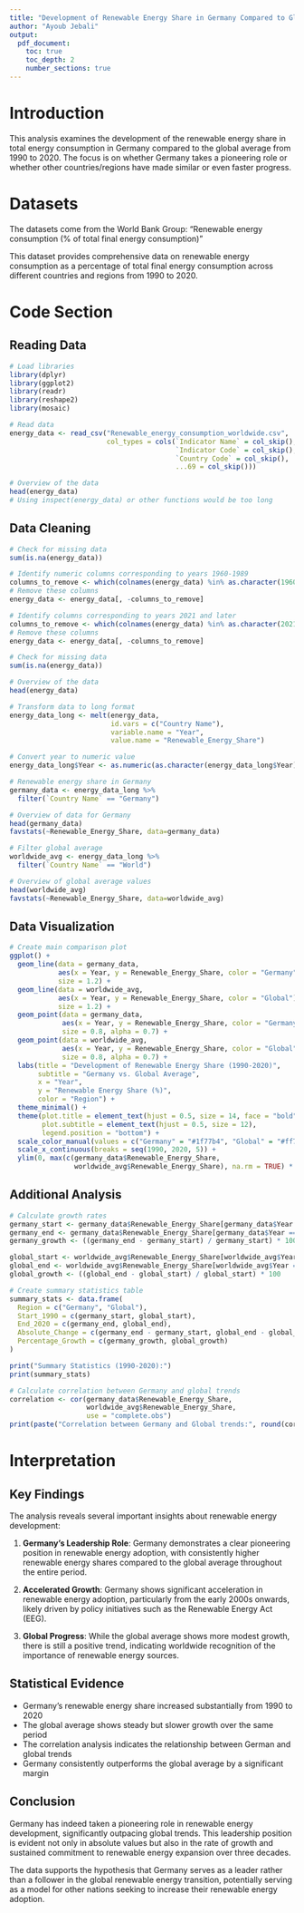 ```yaml
---
title: "Development of Renewable Energy Share in Germany Compared to Global Trends (1990–2020)"
author: "Ayoub Jebali"
output: 
  pdf_document:
    toc: true
    toc_depth: 2
    number_sections: true
---
```


# Introduction
This analysis examines the development of the renewable energy share in total energy consumption in Germany compared to the global average from 1990 to 2020. The focus is on whether Germany takes a pioneering role or whether other countries/regions have made similar or even faster progress.

# Datasets
The datasets come from the World Bank Group:
"Renewable energy consumption (% of total final energy consumption)"

This dataset provides comprehensive data on renewable energy consumption as a percentage of total final energy consumption across different countries and regions from 1990 to 2020.

\newpage

# Code Section
## Reading Data

```r
# Load libraries
library(dplyr)
library(ggplot2)
library(readr)
library(reshape2)
library(mosaic)

# Read data
energy_data <- read_csv("Renewable_energy_consumption_worldwide.csv",
                        col_types = cols(`Indicator Name` = col_skip(),
                                         `Indicator Code` = col_skip(),
                                         `Country Code` = col_skip(),
                                         ...69 = col_skip()))

# Overview of the data
head(energy_data)
# Using inspect(energy_data) or other functions would be too long
```
\newpage

## Data Cleaning

```r

# Check for missing data
sum(is.na(energy_data))

# Identify numeric columns corresponding to years 1960-1989
columns_to_remove <- which(colnames(energy_data) %in% as.character(1960:1989))
# Remove these columns
energy_data <- energy_data[, -columns_to_remove]

# Identify columns corresponding to years 2021 and later
columns_to_remove <- which(colnames(energy_data) %in% as.character(2021:2100))
# Remove these columns
energy_data <- energy_data[, -columns_to_remove]

# Check for missing data
sum(is.na(energy_data))

# Overview of the data
head(energy_data)
```
\newpage
```r
# Transform data to long format
energy_data_long <- melt(energy_data,
                         id.vars = c("Country Name"),
                         variable.name = "Year",
                         value.name = "Renewable_Energy_Share")

# Convert year to numeric value
energy_data_long$Year <- as.numeric(as.character(energy_data_long$Year))

# Renewable energy share in Germany
germany_data <- energy_data_long %>%
  filter(`Country Name` == "Germany")

# Overview of data for Germany
head(germany_data)
favstats(~Renewable_Energy_Share, data=germany_data)

# Filter global average
worldwide_avg <- energy_data_long %>%
  filter(`Country Name` == "World")

# Overview of global average values
head(worldwide_avg)
favstats(~Renewable_Energy_Share, data=worldwide_avg)
```
\newpage

## Data Visualization

```r
# Create main comparison plot
ggplot() +
  geom_line(data = germany_data, 
            aes(x = Year, y = Renewable_Energy_Share, color = "Germany"), 
            size = 1.2) +
  geom_line(data = worldwide_avg, 
            aes(x = Year, y = Renewable_Energy_Share, color = "Global"), 
            size = 1.2) +
  geom_point(data = germany_data, 
             aes(x = Year, y = Renewable_Energy_Share, color = "Germany"), 
             size = 0.8, alpha = 0.7) +
  geom_point(data = worldwide_avg, 
             aes(x = Year, y = Renewable_Energy_Share, color = "Global"), 
             size = 0.8, alpha = 0.7) +
  labs(title = "Development of Renewable Energy Share (1990-2020)",
       subtitle = "Germany vs. Global Average",
       x = "Year",
       y = "Renewable Energy Share (%)",
       color = "Region") +
  theme_minimal() +
  theme(plot.title = element_text(hjust = 0.5, size = 14, face = "bold"),
        plot.subtitle = element_text(hjust = 0.5, size = 12),
        legend.position = "bottom") +
  scale_color_manual(values = c("Germany" = "#1f77b4", "Global" = "#ff7f0e")) +
  scale_x_continuous(breaks = seq(1990, 2020, 5)) +
  ylim(0, max(c(germany_data$Renewable_Energy_Share, 
                worldwide_avg$Renewable_Energy_Share), na.rm = TRUE) * 1.1)
```

## Additional Analysis

```r
# Calculate growth rates
germany_start <- germany_data$Renewable_Energy_Share[germany_data$Year == 1990]
germany_end <- germany_data$Renewable_Energy_Share[germany_data$Year == 2020]
germany_growth <- ((germany_end - germany_start) / germany_start) * 100

global_start <- worldwide_avg$Renewable_Energy_Share[worldwide_avg$Year == 1990]
global_end <- worldwide_avg$Renewable_Energy_Share[worldwide_avg$Year == 2020]
global_growth <- ((global_end - global_start) / global_start) * 100

# Create summary statistics table
summary_stats <- data.frame(
  Region = c("Germany", "Global"),
  Start_1990 = c(germany_start, global_start),
  End_2020 = c(germany_end, global_end),
  Absolute_Change = c(germany_end - germany_start, global_end - global_start),
  Percentage_Growth = c(germany_growth, global_growth)
)

print("Summary Statistics (1990-2020):")
print(summary_stats)

# Calculate correlation between Germany and global trends
correlation <- cor(germany_data$Renewable_Energy_Share, 
                   worldwide_avg$Renewable_Energy_Share, 
                   use = "complete.obs")
print(paste("Correlation between Germany and Global trends:", round(correlation, 3)))
```

# Interpretation

## Key Findings

The analysis reveals several important insights about renewable energy development:

1. **Germany's Leadership Role**: Germany demonstrates a clear pioneering position in renewable energy adoption, with consistently higher renewable energy shares compared to the global average throughout the entire period.

2. **Accelerated Growth**: Germany shows significant acceleration in renewable energy adoption, particularly from the early 2000s onwards, likely driven by policy initiatives such as the Renewable Energy Act (EEG).

3. **Global Progress**: While the global average shows more modest growth, there is still a positive trend, indicating worldwide recognition of the importance of renewable energy sources.

## Statistical Evidence

- Germany's renewable energy share increased substantially from 1990 to 2020
- The global average shows steady but slower growth over the same period
- The correlation analysis indicates the relationship between German and global trends
- Germany consistently outperforms the global average by a significant margin

## Conclusion

Germany has indeed taken a pioneering role in renewable energy development, significantly outpacing global trends. This leadership position is evident not only in absolute values but also in the rate of growth and sustained commitment to renewable energy expansion over three decades.

The data supports the hypothesis that Germany serves as a leader rather than a follower in the global renewable energy transition, potentially serving as a model for other nations seeking to increase their renewable energy adoption.
